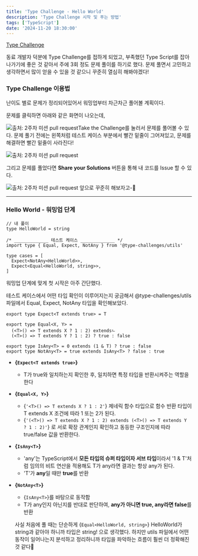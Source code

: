 ```yaml
---
title: 'Type Challenge - Hello World'
description: 'Type Challenge 시작 및 푸는 방법'
tags: ['TypeScript']
date: '2024-11-20 18:30:00'
---
```


[Type Challenge](https://github.com/type-challenges/type-challenges)

동료 개발자 덕분에 Type Challenge를 접하게 되었고, 부족했던 Type Script를 잡아나가기에 좋은 것 같아서 주에 3회 정도 문제 풀이를 하기로 했다.
문제 풀면서 고민하고 생각하면서 많이 얻을 수 있을 것 같으니 꾸준히 열심히 해봐야겠다!

### Type Challenge 이용법

난이도 별로 문제가 정리되어있어서 워밍업부터 차근차근 풀어볼 계획이다.

문제를 클릭하면 아래와 같은 화면이 나오는데,

![출처: 2주차 미션 pull request ](/posts/TypeScript/Hello_World/tc1.png)Take the Challenge를 눌러서 문제를 풀어볼 수 있다.
문제 풀기 전에는 왼쪽처럼 테스트 케이스 부분에서 빨간 밑줄이 그어져있고, 문제를 해결하면 빨간 밑줄이 사라진다!

![출처: 2주차 미션 pull request ](/posts/TypeScript/Hello_World/tc2.png)

그리고 문제를 풀었다면 **Share your Solutions** 버튼을 통해 내 코드를 Issue 할 수 있다.

![출처: 2주차 미션 pull request ](/posts/TypeScript/Hello_World/tc3.png)
앞으로 꾸준히 해보자고-💪

---

### Hello World - 워밍업 단계

```tsx
// 내 풀이
type HelloWorld = string

/* _____________ 테스트 케이스 _____________ */
import type { Equal, Expect, NotAny } from '@type-challenges/utils'

type cases = [
  Expect<NotAny<HelloWorld>>,
  Expect<Equal<HelloWorld, string>>,
]

```

워밍업 단계에 맞게 첫 시작은 아주 간단했다.

테스트 케이스에서 어떤 타입 확인이 이루어지는지 궁금해서 @type-challenges/utils 파일에서  Equal, Expect, NotAny 타입을 확인해보았다.

```tsx
export type Expect<T extends true> = T

export type Equal<X, Y> =
  (<T>() => T extends X ? 1 : 2) extendsㄴ
  (<T>() => T extends Y ? 1 : 2) ? true : false

export type IsAny<T> = 0 extends (1 & T) ? true : false
export type NotAny<T> = true extends IsAny<T> ? false : true
```

- **{`Expect<T extends true>`}**

  - T가 true와 일치하는지 확인한 후, 일치하면 특정 타입을 반환시켜주는 역할을 한다

- **{`Equal<X, Y>`}**

  - {`'<T>() => T extends X ? 1 : 2'`} 제네릭 함수 타입으로 함수 반환 타입이 T extends X 조건에 따라 1 또는 2가 된다.
  - {`'(<T>() => T extends X ? 1 : 2) extends (<T>() => T extends Y ? 1 : 2)'`} 로 서로 확장 관계인지 확인하고 동등한 구조인지에 따라 true/false 값을 반환한다.

- **{`IsAny<T>`}**

  - 'any'는 TypeScript에서 **모든 타입의 슈퍼 타입이자 서브 타입**이라서 '1 & T'처럼 임의의 비트 연산을 적용해도 T가 any라면 결과는 항상 any가 된다.
  - 'T'가 **any**일 때만 **true**를 반환

- **{`NotAny<T>`}**

  - {`IsAny<T>`}를 바탕으로 동작함
  - T가 any인지 아닌지를 반대로 판단하여, **any가 아니면 true, any라면 false**를 반환

  사실 처음에 풀 때는 단순하게 {`Equal<HelloWorld, string>`} HelloWorld가 string과 같아야 하니까 타입은 string! 으로 생각했다. 하지만 utils 파일에서 어떤 동작이 일어나는지 분석하고 정리하니까 타입을 파악하는 흐름이 훨씬 더 정확해진 것 같다🤗